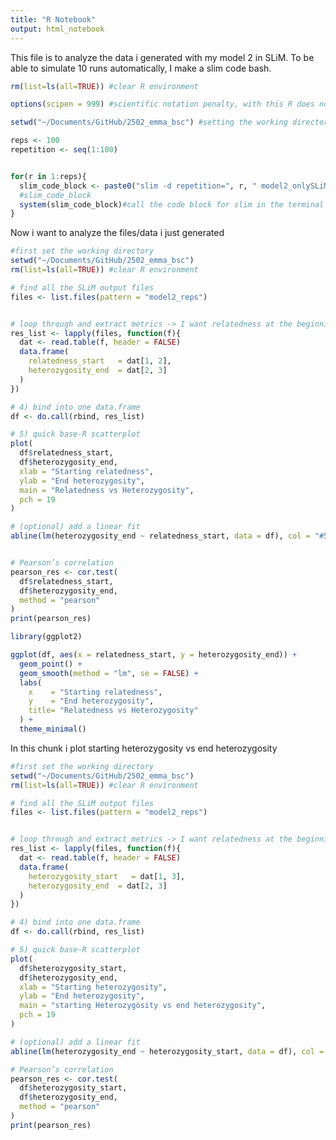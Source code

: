 ```yaml
---
title: "R Notebook"
output: html_notebook
---
```


This file is to analyze the data i generated with my model 2 in SLiM. 
To be able to simulate 10 runs automatically, I make a slim code bash.
```r

rm(list=ls(all=TRUE)) #clear R environment

options(scipen = 999) #scientific notation penalty, with this R does not use scientific notation for numbers

setwd("~/Documents/GitHub/2502_emma_bsc") #setting the working directory

reps <- 100
repetition <- seq(1:100)


for(r in 1:reps){
  slim_code_block <- paste0("slim -d repetition=", r, " model2_onlySLiM.slim")
  #slim_code_block 
  system(slim_code_block)#call the code block for slim in the terminal via bash, system invokes the OS command specified by command.
}

```


Now i want to analyze the files/data i just generated

```r
#first set the working directory
setwd("~/Documents/GitHub/2502_emma_bsc") 
rm(list=ls(all=TRUE)) #clear R environment

# find all the SLiM output files
files <- list.files(pattern = "model2_reps")


# loop through and extract metrics -> I want relatedness at the beginning and heterozygosity at the end
res_list <- lapply(files, function(f){
  dat <- read.table(f, header = FALSE)  
  data.frame(
    relatedness_start   = dat[1, 2],
    heterozygosity_end  = dat[2, 3]
  )
})

# 4) bind into one data.frame
df <- do.call(rbind, res_list)

# 5) quick base‐R scatterplot
plot(
  df$relatedness_start,
  df$heterozygosity_end,
  xlab = "Starting relatedness",
  ylab = "End heterozygosity",
  main = "Relatedness vs Heterozygosity",
  pch = 19
)

# (optional) add a linear fit
abline(lm(heterozygosity_end ~ relatedness_start, data = df), col = "#54BFB7FF")


# Pearson’s correlation
pearson_res <- cor.test(
  df$relatedness_start,
  df$heterozygosity_end,
  method = "pearson"
)
print(pearson_res)


```



```r
library(ggplot2)

ggplot(df, aes(x = relatedness_start, y = heterozygosity_end)) +
  geom_point() +
  geom_smooth(method = "lm", se = FALSE) +
  labs(
    x    = "Starting relatedness",
    y    = "End heterozygosity",
    title= "Relatedness vs Heterozygosity"
  ) +
  theme_minimal()

```


In this chunk i plot starting heterozygosity vs end heterozygosity
```r
#first set the working directory
setwd("~/Documents/GitHub/2502_emma_bsc") 
rm(list=ls(all=TRUE)) #clear R environment

# find all the SLiM output files
files <- list.files(pattern = "model2_reps")


# loop through and extract metrics -> I want relatedness at the beginning and heterozygosity at the end
res_list <- lapply(files, function(f){
  dat <- read.table(f, header = FALSE)  
  data.frame(
    heterozygosity_start   = dat[1, 3],
    heterozygosity_end  = dat[2, 3]
  )
})

# 4) bind into one data.frame
df <- do.call(rbind, res_list)

# 5) quick base‐R scatterplot
plot(
  df$heterozygosity_start,
  df$heterozygosity_end,
  xlab = "Starting heterozygosity",
  ylab = "End heterozygosity",
  main = "starting Heterozygosity vs end heterozygosity",
  pch = 19
)

# (optional) add a linear fit
abline(lm(heterozygosity_end ~ heterozygosity_start, data = df), col = "#54BFB7FF")

# Pearson’s correlation
pearson_res <- cor.test(
  df$heterozygosity_start,
  df$heterozygosity_end,
  method = "pearson"
)
print(pearson_res)

```









